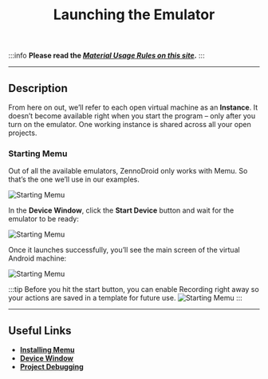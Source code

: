 ﻿---
sidebar_position: 5
title: Launching the Emulator
description: Getting started with the virtual machine.
---

:::info **Please read the [*Material Usage Rules on this site*](../Disclaimer).**
:::
_______________________________________________
## Description
From here on out, we’ll refer to each open virtual machine as an **Instance**. It doesn’t become available right when you start the program – only after you turn on the emulator. One working instance is shared across all your open projects.

### Starting Memu
Out of all the available emulators, ZennoDroid only works with Memu. So that’s the one we’ll use in our examples.

![Starting Memu](./assets/Memu_Start/Memu_Start_pic1.png)

In the **Device Window**, click the **Start Device** button and wait for the emulator to be ready:

![Starting Memu](./assets/Memu_Start/Memu_Start_pic2.png)

Once it launches successfully, you’ll see the main screen of the virtual Android machine:

![Starting Memu](./assets/Memu_Start/Memu_Start_pic3.png)

:::tip Before you hit the start button, you can enable Recording right away so your actions are saved in a template for future use.
![Starting Memu](./assets/Memu_Start/Memu_Start_pic4.png)
:::
_______________________________________________
## Useful Links
- [**Installing Memu**](./Memu_Install)
- [**Device Window**](../pm/Interface/DeviceWindow)
- [**Project Debugging**](../pm/Debugging)